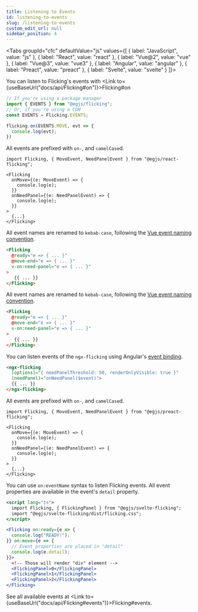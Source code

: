 ```yaml
---
title: Listening to Events
id: listening-to-events
slug: /listening-to-events
custom_edit_url: null
sidebar_position: 4
---
```



<Tabs
  groupId="cfc"
  defaultValue="js"
  values={[
    { label: "JavaScript", value: "js" },
    { label: "React", value: "react" },
    { label: "Vue@2", value: "vue" },
    { label: "Vue@3", value: "vue3" },
    { label: "Angular", value: "angular" },
    { label: "Preact", value: "preact" },
    { label: "Svelte", value: "svelte" }
  ]}>
  <TabItem value="js">

You can listen to Flicking's events with <Link to={useBaseUrl("docs/api/Flicking#on")}>Flicking#on</Link>

```js
// If you're using a package manager
import { EVENTS } from "@egjs/flicking";
// Or, if you're using a CDN
const EVENTS = Flicking.EVENTS;

flicking.on(EVENTS.MOVE, evt => {
  console.log(evt);
})
```

  </TabItem>
  <TabItem value="react">

All events are prefixed with `on-`, and `camelCase`d.

```tsx
import Flicking, { MoveEvent, NeedPanelEvent } from "@egjs/react-flicking";

<Flicking
  onMove={(e: MoveEvent) => {
    console.log(e);
  }}
  onNeedPanel={(e: NeedPanelEvent) => {
    console.log(e);
  }}
>
  {...}
</Flicking>
```

  </TabItem>
  <TabItem value="vue">

All event names are renamed to `kebab-case`, following the [Vue event naming convention](https://vuejs.org/v2/guide/components-custom-events.html#Event-Names).

```html
<Flicking
  @ready="e => { ... }"
  @move-end="e => { ... }"
  v-on:need-panel="e => { ... }"
>
   {{ ... }}
</Flicking>
```

  </TabItem>
  <TabItem value="vue3">

All event names are renamed to `kebab-case`, following the [Vue event naming convention](https://vuejs.org/v2/guide/components-custom-events.html#Event-Names).

```html
<Flicking
  @ready="e => { ... }"
  @move-end="e => { ... }"
  v-on:need-panel="e => { ... }"
>
   {{ ... }}
</Flicking>
```

  </TabItem>
  <TabItem value="angular">

You can listen events of the `ngx-flicking` using Angular's [event binding](https://angular.io/guide/event-binding).
```html
<ngx-flicking
  [options]="{ needPanelThreshold: 50, renderOnlyVisible: true }"
  (needPanel)="onNeedPanel($event)">
  {{ ... }}
</ngx-flicking>
```

  </TabItem>
  <TabItem value="preact">

All events are prefixed with `on-`, and `camelCase`d.
```tsx
import Flicking, { MoveEvent, NeedPanelEvent } from "@egjs/preact-flicking";

<Flicking
  onMove={(e: MoveEvent) => {
    console.log(e);
  }}
  onNeedPanel={(e: NeedPanelEvent) => {
    console.log(e);
  }}
>
  {...}
</Flicking>
```

  </TabItem>
  <TabItem value="svelte">

You can use `on:eventName` syntax to listen Flicking events.
All event properties are available in the event's `detail` property.

```jsx
<script lang="ts">
  import Flicking, { FlickingPanel } from "@egjs/svelte-flicking";
  import "@egjs/svelte-flicking/dist/flicking.css";
</script>

<Flicking on:ready={e => {
  console.log("READY!");
}} on:move={e => {
  // Event properties are placed in "detail"
  console.log(e.detail);
}}>
  <!-- Those will render "div" element -->
  <FlickingPanel>0</FlickingPanel>
  <FlickingPanel>1</FlickingPanel>
  <FlickingPanel>2</FlickingPanel>
</Flicking>
```

  </TabItem>
</Tabs>

See all available events at <Link to={useBaseUrl("docs/api/Flicking#events")}>Flicking#events</Link>.

